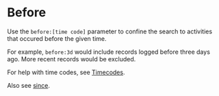 # Before

Use the `before:[time code]` parameter to confine the search to activities that occured before the given time.

For example, `before:3d` would include records logged before three days ago. More recent records would be excluded. 

For help with time codes, see [Timecodes](/misc/timecodes).

Also see [since](./since).